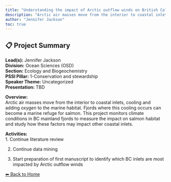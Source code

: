 ---
title: "Understanding the impact of Arctic outflow winds on British Columbia fjords."
description: "Arctic air masses move from the interior to coastal inlets, cooling and adding oxygen to the marine habitat. Fjords where this cooling occurs can become a marine refuge for salmon. This project monitors climate conditions in BC mainland fjords to measure the impact on salmon habitat and study how these factors may impact other coastal inlets."
author: "Jennifer Jackson"
toc: true
---

## 📋 Project Summary

**Lead(s):** Jennifer Jackson  
**Division:** Ocean Sciences (OSD)  
**Section:** Ecology and Biogeochemistry  
**PSSI Pillar:** 1-Conservation and stewardship  
**Speaker Theme:** Uncategorized  
**Presentation:** TBD  

**Overview:**  
Arctic air masses move from the interior to coastal inlets, cooling and adding oxygen to the marine habitat. Fjords where this cooling occurs can become a marine refuge for salmon. This project monitors climate conditions in BC mainland fjords to measure the impact on salmon habitat and study how these factors may impact other coastal inlets.   

**Activities:**  
1. Continue literature review
2. Continue data mining
3. Start preparation of first manuscript to identify which BC inlets are most impacted by Arctic outflow winds

[⬅ Back to Home](../index.qmd)
